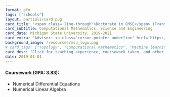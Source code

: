 ```yaml
---
format: gfm
tags: ["schools"]
layout: partials/card.pug
card_title: "<span class='line-through'>Doctorate in CMSE</span> (Transferred)"
card_subtitle: Computational Mathematics, Science and Engineering
card_date: Michigan State University, 2019-2021
card_extra: "Advisor: <a class='cursor-pointer underline' href='https://www.joperea.com/' style='color: #0000EE;'>Jose Perea</a>"
background_image: /resources/msu_logo.png
# card_tags: ["Topology", "Computational mathematics", "Machine learning"]
card_desc: "Click for teaching experience, coursework taken, and other details..." 
date: 2019-01-01
---
```


:::{.flex .items-center .px-2 .py-1 .bg-gray-100}
<h4 class="font-bold"> Coursework (GPA: 3.83): </h4>
:::

:::{.p-2 .bg-white-100 .lisc-desc .text-sm .space-y-2 }
- Numerical Differential Equations
- Numerical Linear Algebra
:::


<!-- <div class="p-2 overflow-auto px-4 py-2 bg-white-100">   -->


